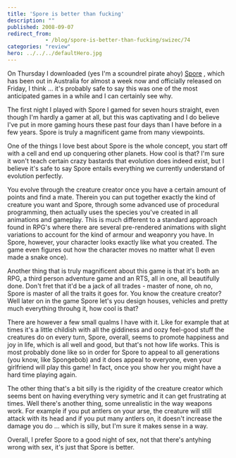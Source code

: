 ```yaml
---
title: 'Spore is better than fucking'
description: ""
published: 2008-09-07
redirect_from: 
            - /blog/spore-is-better-than-fucking/swizec/74
categories: "review"
hero: ../../../defaultHero.jpg
---
```

On Thursday I downloaded (yes I&#x27;m a scoundrel pirate ahoy) [Spore](http://www.spore.com/ftl) , which has been out in Australia for almost a week now and officially released on Friday, I think ... it&#x27;s probably safe to say this was one of the most anticipated games in a while and I can certainly see why.

The first night I played with Spore I gamed for seven hours straight, even though I&#x27;m hardly a gamer at all, but this was captivating and I do believe I&#x27;ve put in more gaming hours these past four days than I have before in a few years. Spore is truly a magnificent game from many viewpoints.

One of the things I love best about Spore is the whole concept, you start off with a cell and end up conquering other planets. How cool is that? I&#x27;m sure it won&#x27;t teach certain crazy bastards that evolution does indeed exist, but I believe it&#x27;s safe to say Spore entails everything we currently understand of evolution perfectly.

You evolve through the creature creator once you have a certain amount of points and find a mate. Therein you can put together exactly the kind of creature you want and Spore, through some advanced use of procedural programming, then actually uses the species you&#x27;ve created in all animations and gameplay. This is much different to a standard approach found in RPG&#x27;s where there are several pre-rendered animations with slight variations to account for the kind of armour and weaponry you have. In Spore, however, your character looks exactly like what you created. The game even figures out how the character moves no matter what (I even made a snake once).

Another thing that is truly magnificent about this game is that it&#x27;s both an RPG, a third person adventure game and an RTS, all in one, all beautifully done. Don&#x27;t fret that it&#x27;d be a jack of all trades - master of none, oh no, Spore is master of all the traits it goes for. You know the creature creator? Well later on in the game Spore let&#x27;s you design houses, vehicles and pretty much everything throuhg it, how cool is that?

There are however a few small qualms I have with it. Like for example that at times it&#x27;s a little childish with all the giddiness and oozy feel-good stuff the creatures do on every turn, Spore, overall, seems to promote happiness and joy in life, which is all well and good, but that&#x27;s not how life works. This is most probably done like so in order for Spore to appeal to all generations (you know, like Spongebob) and it does appeal to everyone, even your girlfriend will play this game! In fact, once you show her you might have a hard time playing again.

The other thing that&#x27;s a bit silly is the rigidity of the creature creator which seems bent on having everything very symetric and it can get frustrating at times. Well there&#x27;s another thing, some unrealistic in the way weapons work. For example if you put antlers on your arse, the creature will still attack with its head and if you put many antlers on, it doesn&#x27;t increase the damage you do ... which is silly, but I&#x27;m sure it makes sense in a way.

Overall, I prefer Spore to a good night of sex, not that there&#x27;s antyhing wrong with sex, it&#x27;s just that Spore is better.
